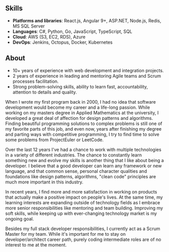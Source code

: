 ## Skills

- **Platforms and libraries**: React.js, Angular 9+, ASP.NET, Node.js, Redis, MS SQL Server
- **Languages**: C#, Python, Go, JavaScript, TypeScript, SQL
- **Cloud**: AWS (S3, EC2, RDS), Azure
- **DevOps**: Jenkins, Octopus, Docker, Kubernetes

## About

-	10+ years of experience with web development and integration projects.
-	2 years of experience in leading and mentoring Agile teams and Scrum processes facilitation.
-	Strong problem-solving skills, ability to learn fast, accountability, attention to details and quality.

When I wrote my first program back in 2000, I had no idea that software development would become my career and a life-long passion. While working on my masters degree in Applied Mathematics at the university, I developed a great deal of affection for design patterns and algorithms. Finding beautiful programming solutions to complex problems is still one of my favorite parts of this job, and even now, years after finishing my degree and parting ways with competitive programming, I try to find time to solve some problems from ProjectEuler or LeetCode.

Over the last 12 years I've had a chance to work with multiple technologies in a variety of different industries. The chance to constantly learn something new and evolve my skills is another thing that I like about being a developer. I believe that a good developer can learn any framework or new language, and that common sense, personal character qualities and foundations like design patterns, algorithms, "clean code" principles are much more important in this industry.

In recent years, I find more and more satisfaction in working on products that actually make a positive impact on people's lives. At the same time, my learning interests are expanding outside of technology fields as I embrace more senior responsibilities like mentoring and team building. Improving my soft skills, while keeping up with ever-changing technology market is my ongoing goal. 

Besides my full stack developer responsibilities, I currently act as a Scrum Master for my team. While it's important for me to stay on developer/architect career path, purely coding intermediate roles are of no interest to me at the moment.